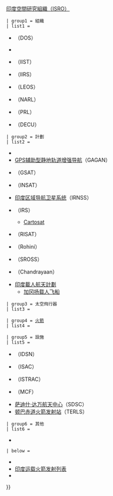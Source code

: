 {{Navbox
 | name = 印度太空计划
 | title = {{flagicon|India}} 印度太空計劃
 | image = [[File:Indian Space Research Organisation Logo.svg|100px|印度空間研究組織（ISRO）]]

 | state = {{{state<includeonly>|autocollapse</includeonly>}}}
 | bodyclass = hlist

| above = [[印度航天]]{{.w}}[[印度空间研究组织|印度空間研究組織（ISRO）]]

 | group1 = 組織
 | list1 =
* {{link-en|航天部|Department of Space}}（DOS）
* {{link-en|安得利公司|Antrix Corporation}}
* {{link-en|印度航天科學理工學院|Indian Institute of Space Science and Technology}}（IIST）
* {{link-en|印度遙感理工學院|Indian Institute of Remote Sensing}}（IIRS）
* {{link-en|光電系統實驗室|Laboratory for Electro-Optics Systems}}（LEOS）
* {{link-en|國家大氣研究實驗室|National Atmospheric Research Laboratory}}（NARL）
* {{link-en|物理研究實驗室|Physical Research Laboratory}}（PRL）
* {{link-en|發展與教育交流單位|Development and Educational Communication Unit}}（DECU）

 | group2 = 計劃
 | list2 =
* {{link-en|卜哈斯卡瑞衛星|Bhaskara (satellite)}}
* [[GPS辅助型静地轨道增强导航]]（GAGAN）
* {{link-en|GSAT系列通訊衛星|GSAT}}（GSAT）
* {{link-en|印度國家衛星系統|Indian National Satellite System}}（INSAT）
* [[印度区域导航卫星系统]]（IRNSS）
* {{link-en|印度遙感衛星計劃|Indian Remote Sensing}}（IRS）
** [[製圖衛星|Cartosat]]
* {{link-en|雷達成像衛星系列|RISAT}}（RISAT）
* {{link-en|羅希尼 (衛星)|Rohini (satellite)}}（Rohini）
* {{link-en|羅希尼加強系列 (衛星)|Stretched Rohini Satellite Series}}（SROSS）
* {{link-en|月船計劃|Chandrayaan programme}}（Chandrayaan）
* [[印度載人航天計劃]]
** [[加冈扬|加冈扬载人飞船]]

 | group3 = 太空飛行器
 | list3 = {{Navbox|child

   | group1 = 一次性任務
   | list1 =
* {{link-en|阿麗亞娜載荷試驗|Ariane Passenger Payload Experiment}}（APPLE）
* {{link-en|阿迪亞 (衛星)|Aditya (satellite)}}（Aditya）
* {{link-en|阿耶波多 (衛星)|Aryabhata (satellite)}}（Aryabhata）
* [[Astrosat]]
* {{link-en|亨思特 (衛星)|HAMSAT}}（HAMSAT）
* {{link-en|IMS-1|IMS-1}}
* {{link-en|熱帶雲 (衛星)|Megha-Tropiques}}
* {{link-en|尼薩爾 (衛星)|NISAR (satellite)}}（NISAR）
* {{link-en|SARAL|[SARAL}}（SARAL）
* {{link-en|南亞區域合作聯盟衛星|SAARC Satellite}}（SAARC）
* [[太空舱返回实验]]（SRE）
* {{link-en|卡爾帕納-1|Kalpana-1}}（Kalpana-1）
* {{link-en|模擬載人太空艙返回大氣實驗|Crew Module Atmospheric Re-entry Experiment}}（CARE）

   | group2 = 行星任務
   | list2 =
* [[月船1号]]（Chandrayaan-1）
* [[月船二号|月船2号]]（Chandrayaan-2）
* [[月船三号|月船3号]]（Chandrayaan-3）
* [[火星軌道探測器]]（Mangalyaan 1）
* {{link-en|火星飛行器|Mangalyaan 2}}（Mangalyaan 2）
* {{link-en|金星軌道器任務|Venus orbiter mission}}

   | group3 = [[太空梭]]
   | list3 =
* [[阿凡達太空梭]]（AVATAR-RLV）
 }}

 | group4 = [[火箭]]
 | list4 = {{Navbox|child

   | group1 = [[軌道]]
   | list1 =
* [[衛星運載火箭]]（SLV）
* [[加強衛星運載火箭]]（ASLV）
* [[極軌衛星運載火箭]]（PSLV）
* [[地球同步卫星运载火箭]]（GSLV）
* [[地球同步卫星运载火箭3型号]]（GSLV-III）

   | group2 = [[次軌道太空飛行|亞軌道]]
   | list2 =
* {{link-en|羅希尼運載火箭|Rohini (rocket family)}}（Rohini）
* {{link-en|先進技術試驗器|Advanced Technology Vehicle}}（ATV）

   | group3 = 概念
   | list3 =
* [[統一運載火箭]]（ULV）
   
   | group4 = 開發中
   | list4 = 
* [[可重複使用發射技術驗證器]]（RLV-TD）

 }}

 | group5 = 設施
 | list5 =
* {{link-en|印度深空網|Indian Deep Space Network}}（IDSN）
* {{link-en|印度空間研究組織衛星中心|Indian Space Research Organisation Satellite Centre}}（ISAC）
* {{link-en|印度空間研究組織遙測、跟蹤和指揮網絡|ISRO Telemetry, Tracking and Command Network}}（ISTRAC）
* {{link-en|主控設備工廠|Master Control Facility}}（MCF）
* [[萨迪什·达万航天中心]]（SDSC）
* [[顿巴赤道火箭发射站]]（TERLS）

 | group6 = 其他
 | list6 =
* {{link-en|SAGA-220超級電腦|SAGA-220}}

 | below =
* {{link-en|印度衛星的列表|List of Indian satellites}}
* [[印度运载火箭发射列表]]
* {{link-en|印度空間研究組織任務列表|List of ISRO missions}}

}}<noinclude>
{{documentation}}
</noinclude>